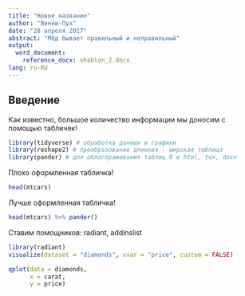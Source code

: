 ```yaml
---
title: "Новое название"
author: "Винни-Пух"
date: "28 апреля 2017"
abstract: "Мёд бывает правильный и неправильный"
output: 
  word_document:
    reference_docx: shablon_2.docx
lang: ru-RU
---
```


## Введение

Как известно, большое количество информации мы доносим с помощью табличек!

```r
library(tidyverse) # обработка данных и графики
library(reshape2) # преобразование длинная - широкая таблица
library(pander) # для облагораживания таблиц R в html, tex, docx
```

Плохо оформленная табличка!
```r
head(mtcars)
```

Лучше оформленная табличка!
```r
head(mtcars) %>% pander()
```

Ставим помощников: radiant, addinslist
```r
library(radiant)
visualize(dataset = "diamonds", xvar = "price", custom = FALSE)
```

```r
qplot(data = diamonds, 
      x = carat,
      y = price)
```

